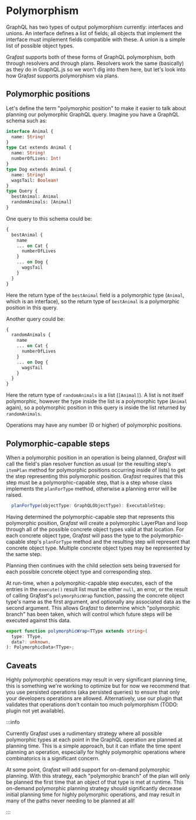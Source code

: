 # Polymorphism

GraphQL has two types of output polymorphism currently: interfaces and unions.
An interface defines a list of fields; all objects that implement the interface
must implement fields compatible with these. A union is a simple list of
possible object types.

Gra*fast* supports both of these forms of GraphQL polymorphism, both through
resolvers and through plans. Resolvers work the same (basically) as they do in
GraphQL.js so we won't dig into them here, but let's look into how Gra*fast*
supports polymorphism via plans.

## Polymorphic positions

Let's define the term "polymorphic position" to make it easier to talk about
planning our polymorphic GraphQL query. Imagine you have a GraphQL schema such
as:

```graphql
interface Animal {
  name: String!
}
type Cat extends Animal {
  name: String!
  numberOfLives: Int!
}
type Dog extends Animal {
  name: String!
  wagsTail: Boolean!
}
type Query {
  bestAnimal: Animal
  randomAnimals: [Animal]
}
```

One query to this schema could be:

```graphql
{
  bestAnimal {
    name
    ... on Cat {
      numberOfLives
    }
    ... on Dog {
      wagsTail
    }
  }
}
```

Here the return type of the `bestAnimal` field is a polymorphic type (`Animal`,
which is an interface), so the return type of `bestAnimal` is a polymorphic
position in this query.

Another query could be:

```graphql
{
  randomAnimals {
    name
    ... on Cat {
      numberOfLives
    }
    ... on Dog {
      wagsTail
    }
  }
}
```

Here the return type of `randomAnimals` is a list (`[Animal]`). A list is not
itself polymorphic, however the type inside the list is a polymorphic type
(`Animal` again), so a polymorphic position in this query is inside the list
returned by `randomAnimals`.

Operations may have any number (0 or higher) of polymorphic positions.

## Polymorphic-capable steps

When a polymorphic position in an operation is being planned, Gra*fast* will
call the field's plan resolver function as usual (or the resulting step's
`itemPlan` method for polymorphic positions occurring inside of lists) to get
the step representing this polymorphic position. Gra*fast* requires that this
step must be a polymorphic-capable step, that is a step whose class implements
the `planForType` method, otherwise a planning error will be raised.

```ts
  planForType(objectType: GraphQLObjectType): ExecutableStep;
```

Having determined the polymorphic-capable step that represents this polymorphic
position, Gra*fast* will create a polymorphic LayerPlan and loop through all of
the possible concrete object types valid at that location. For each concrete
object type, Gra*fast* will pass the type to the polymorphic-capable step's
`planForType` method and the resulting step will represent that concrete object
type. Multiple concrete object types may be represented by the same step.

Planning then continues with the child selection sets being traversed for each
possible concrete object type and corresponding step.

At run-time, when a polymorphic-capable step executes, each of the entries in
the `execute()` result list must be either `null`, an error, or the result of
calling Gra*fast*'s `polymorphicWrap` function, passing the concrete object
type's name as the first argument, and optionally any associated data as the
second argument. This allows Gra*fast* to determine which "polymorphic branch"
has been taken, which will control which future steps will be executed against
this data.

```ts
export function polymorphicWrap<TType extends string>(
  type: TType,
  data?: unknown,
): PolymorphicData<TType>;
```

## Caveats

Highly polymorphic operations may result in very significant planning time,
this is something we're working to optimize but for now we recommend that you
use persisted operations (aka persisted queries) to ensure that only your
developers operations are allowed. Alternatively, use our plugin that validates
that operations don't contain too much polymorphism (TODO: plugin not yet
available).

:::info

Currently Gra*fast* uses a rudimentary strategy where all possible polymorphic
types at each point in the GraphQL operation are planned at planning time. This
is a simple approach, but it can inflate the time spent planning an operation,
especially for highly polymorphic operations where combinatorics is a
significant concern.

At some point, Gra*fast* will add support for on-demand polymorphic planning.
With this strategy, each "polymorphic branch" of the plan will only be planned
the first time that an object of that type is met at runtime. This on-demand
polymorphic planning strategy should significantly decrease initial planning
time for highly polymorphic operations, and may result in many of the paths
never needing to be planned at all!

:::
